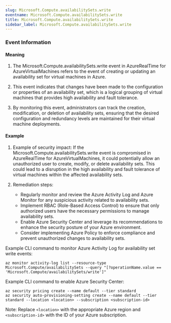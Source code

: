 ```yaml
--- 
slug: Microsoft.Compute.availabilitySets.write
eventname: Microsoft.Compute.availabilitySets.write
title: Microsoft.Compute.availabilitySets.write
sidebar_label: Microsoft.Compute.availabilitySets.write
---
```

                       
### Event Information

#### Meaning

1. The Microsoft.Compute.availabilitySets.write event in AzureRealTime for AzureVirtualMachines refers to the event of creating or updating an availability set for virtual machines in Azure.

2. This event indicates that changes have been made to the configuration or properties of an availability set, which is a logical grouping of virtual machines that provides high availability and fault tolerance.

3. By monitoring this event, administrators can track the creation, modification, or deletion of availability sets, ensuring that the desired configuration and redundancy levels are maintained for their virtual machine deployments.

#### Example

1. Example of security impact: If the Microsoft.Compute.availabilitySets.write event is compromised in AzureRealTime for AzureVirtualMachines, it could potentially allow an unauthorized user to create, modify, or delete availability sets. This could lead to a disruption in the high availability and fault tolerance of virtual machines within the affected availability sets.

2. Remediation steps:
   - Regularly monitor and review the Azure Activity Log and Azure Monitor for any suspicious activity related to availability sets.
   - Implement RBAC (Role-Based Access Control) to ensure that only authorized users have the necessary permissions to manage availability sets.
   - Enable Azure Security Center and leverage its recommendations to enhance the security posture of your Azure environment.
   - Consider implementing Azure Policy to enforce compliance and prevent unauthorized changes to availability sets.

Example CLI command to monitor Azure Activity Log for availability set write events:
```
az monitor activity-log list --resource-type Microsoft.Compute/availabilitySets --query "[?operationName.value == 'Microsoft.Compute/availabilitySets/write']"
```

Example CLI command to enable Azure Security Center:
```
az security pricing create --name default --tier standard
az security auto-provisioning-setting create --name default --tier standard --location <location> --subscription <subscription-id>
```

Note: Replace `<location>` with the appropriate Azure region and `<subscription-id>` with the ID of your Azure subscription.


 